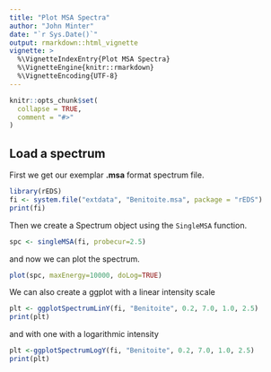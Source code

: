 ```yaml
---
title: "Plot MSA Spectra"
author: "John Minter"
date: "`r Sys.Date()`"
output: rmarkdown::html_vignette
vignette: >
  %\VignetteIndexEntry{Plot MSA Spectra}
  %\VignetteEngine{knitr::rmarkdown}
  %\VignetteEncoding{UTF-8}
---
```


```r
knitr::opts_chunk$set(
  collapse = TRUE,
  comment = "#>"
)
```

## Load a spectrum

First we get our exemplar **.msa** format spectrum file.

```r
library(rEDS)
fi <- system.file("extdata", "Benitoite.msa", package = "rEDS")
print(fi)
```

Then we create a Spectrum object using the `SingleMSA` function.

```r
spc <- singleMSA(fi, probecur=2.5)
```

and now we can plot the spectrum.

```r
plot(spc, maxEnergy=10000, doLog=TRUE)
```

We can also create a ggplot with a linear intensity scale

```r
plt <- ggplotSpectrumLinY(fi, "Benitoite", 0.2, 7.0, 1.0, 2.5)
print(plt)
```

and with one with a logarithmic intensity

```r
plt <-ggplotSpectrumLogY(fi, "Benitoite", 0.2, 7.0, 1.0, 2.5)
print(plt)
```

